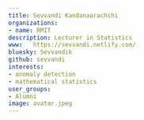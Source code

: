 ```yaml
---
title: Sevvandi Kandanaarachchi
organizations:
- name: RMIT
description: Lecturer in Statistics
www:   https://sevvandi.netlify.com/
bluesky: Sevvandik
github: sevvandi
interests:
- anomaly detection
- mathematical statistics
user_groups:
- Alumni
image: avatar.jpeg
---
```


